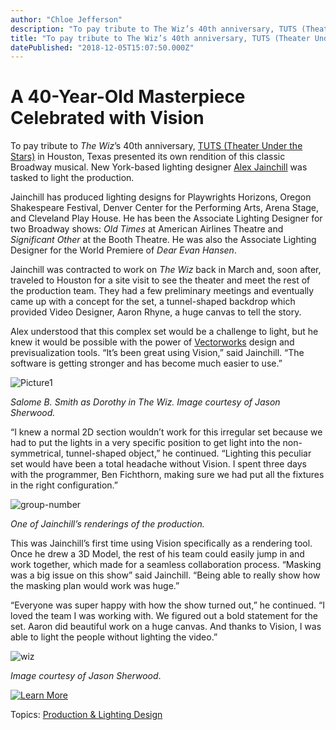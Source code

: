 ```yaml
---
author: "Chloe Jefferson"
description: "To pay tribute to The Wiz’s 40th anniversary, TUTS (Theater Under the Stars) in Texas presented its own rendition of this classic Broadway musical."
title: "To pay tribute to The Wiz’s 40th anniversary, TUTS (Theater Under the Stars) in Texas presented its own rendition of this classic Broadway musical." 
datePublished: "2018-12-05T15:07:50.000Z"
---
```

# A 40-Year-Old Masterpiece Celebrated with Vision

To pay tribute to _The Wiz_’s 40th anniversary, [TUTS (Theater Under the Stars)](https://www.tuts.com/) in Houston, Texas presented its own rendition of this classic Broadway musical. New York-based lighting designer [Alex Jainchill](http://www.alexjainchill.com/) was tasked to light the production. 

Jainchill has produced lighting designs for Playwrights Horizons, Oregon Shakespeare Festival, Denver Center for the Performing Arts, Arena Stage, and Cleveland Play House. He has been the Associate Lighting Designer for two Broadway shows: _Old Times_ at American Airlines Theatre and _Significant Other_ at the Booth Theatre. He was also the Associate Lighting Designer for the World Premiere of _Dear Evan Hansen_.

Jainchill was contracted to work on _The Wiz_ back in March and, soon after, traveled to Houston for a site visit to see the theater and meet the rest of the production team. They had a few preliminary meetings and eventually came up with a concept for the set, a tunnel-shaped backdrop which provided Video Designer, Aaron Rhyne, a huge canvas to tell the story.

Alex understood that this complex set would be a challenge to light, but he knew it would be possible with the power of [Vectorworks](https://www.vectorworks.net/en?utm%5Fcampaign=blog&utm%5Fsource=intext&utm%5Fmedium=planetvectorworks&utm%5Fcontent=thewiz120518) design and previsualization tools. “It’s been great using Vision,” said Jainchill. “The software is getting stronger and has become much easier to use.”

![Picture1](https://blog.vectorworks.net/hs-fs/hubfs/Blog%20Images/181210_The%20Wiz/Picture1.png?width=927&name=Picture1.png)

_Salome B. Smith as Dorothy in The Wiz. Image courtesy of Jason Sherwood._

“I knew a normal 2D section wouldn’t work for this irregular set because we had to put the lights in a very specific position to get light into the non-symmetrical, tunnel-shaped object,” he continued. “Lighting this peculiar set would have been a total headache without Vision. I spent three days with the programmer, Ben Fichthorn, making sure we had put all the fixtures in the right configuration.”

![group-number](https://blog.vectorworks.net/hs-fs/hubfs/Blog%20Images/181210_The%20Wiz/group-number.jpg?width=720&name=group-number.jpg)

_One of Jainchill’s renderings of the production._

This was Jainchill’s first time using Vision specifically as a rendering tool. Once he drew a 3D Model, the rest of his team could easily jump in and work together, which made for a seamless collaboration process. “Masking was a big issue on this show” said Jainchill. “Being able to really show how the masking plan would work was huge.” 

“Everyone was super happy with how the show turned out,” he continued. “I loved the team I was working with. We figured out a bold statement for the set. Aaron did beautiful work on a huge canvas. And thanks to Vision, I was able to light the people without lighting the video.” 

![wiz](https://blog.vectorworks.net/hs-fs/hubfs/Blog%20Images/181210_The%20Wiz/wiz.png?width=927&name=wiz.png)

_Image courtesy of Jason Sherwood_.

[![Learn More](https://no-cache.hubspot.com/cta/default/3018241/35bc4ac6-8e4b-40de-9313-423a30b1ee25.png)](https://cta-redirect.hubspot.com/cta/redirect/3018241/35bc4ac6-8e4b-40de-9313-423a30b1ee25) 

 Topics: [Production & Lighting Design](https://blog.vectorworks.net/topic/production-lighting-design) 

 